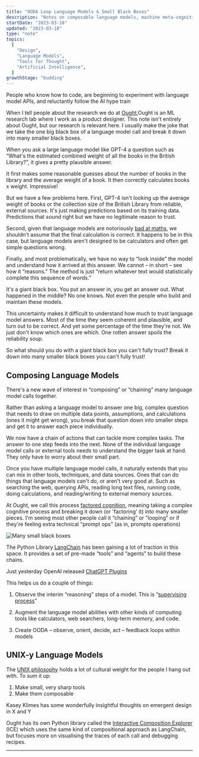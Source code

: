 ```yaml
---
title: "OODA Loop Language Models & Small Black Boxes"
description: "Notes on composable language models, machine meta-cognition, and modular tools"
startDate: "2023-03-18"
updated: "2023-03-18"
type: "note"
topics:
  [
    "Design",
    "Language Models",
    "Tools for Thought",
    "Artificial Intelligence",
  ]
growthStage: "budding"
---
```


<AssumedAudience>
People who know how to code, are beginning to experiment with language model APIs, and reluctantly follow the AI hype train
</AssumedAudience>

<Spacer size="xs" />

When I tell people about the research we do at [Ought](https://ought.org),<Footnote idName={1}>Ought is an ML research lab where I work as a product designer. This note isn't entirely about Ought, but our research is relevant here.</Footnote> I usually make the joke that we take the one big black box of a language model call and break it down into many smaller black boxes.

When you ask a large language model like GPT-4 a question such as “What's the estimated combined weight of all the books in the British Library?”, it gives a pretty plausible answer.

<ImageFrame width="1000px" alt="A screenshot me asking OpenAI's GPT-4 system the estimated weight of all the books in the British library. It responds by estimating the number of books, the average weight of a book, and then correctly calculates the number by the weight to return an answer of 12.5 million kilograms" src="/images/posts/ooda/gpt4-lib.jpg" />

It first makes some reasonable guesses about the number of books in the library and the average weight of a book. It then correctly calculates books x weight. Impressive!

But we have a few problems here. First, GPT-4 isn't looking up the average weight of books or the collection size of the British Library from reliable, external sources. It's just making predictions based on its training data. Predictions that _sound_ right but we have no legitimate reason to trust.

Second, given that language models are notoriously [bad at maths](), we shouldn't assume that the final calculation is correct. It happens to be in this case, but language models aren't designed to be calculators and often get simple questions wrong.

Finally, and most problematically, we have no way to “look inside” the model and understand how it arrived at this answer. We cannot – in short – see how it “reasons.” The method is just “return whatever text would statistically complete this sequence of words.”

It's a giant black box. You put an answer in, you get an answer out. What happened in the middle? No one knows. Not even the people who build and maintain these models.

<BasicImage width="1100px" alt="Illustration of a large black box with the OpenAI logo on it. There's an answer going in and an answer coming out" src="/images/posts/ooda/big-black-box.jpg" />

This uncertainty makes it difficult to understand how much to trust language model answers. Most of the time they seem coherent and plausible, and turn out to be correct. And yet some percentage of the time they're not. We just don't know which ones are which. One rotten answer spoils the reliability soup.

So what should you do with a giant black box you can't fully trust? Break it down into many smaller black boxes you can't fully trust!

## Composing Language Models

There's a new wave of interest in “composing” or “chaining” many language model calls together.

Rather than asking a language model to answer one big, complex question that needs to draw on multiple data points, assumptions, and calculations (ones it might get wrong), you break that question down into smaller steps and get it to answer each piece individually.

We now have a chain of actions that can tackle more complex tasks. The answer to one step feeds into the next. None of the individual language model calls or external tools needs to understand the bigger task at hand. They only have to worry about their small part.

Once you have multiple language model calls, it naturally extends that you can mix in other tools, techniques, and data sources. Ones that can do things that language models can't do, or aren't very good at. Such as searching the web, querying APIs, reading long text files, running code, doing calculations, and reading/writing to external memory sources.

At Ought, we call this process [factored cognition](https://ought.org/research/factored-cognition), meaning taking a complex cognitive process and breaking it down (or 'factoring' it) into many smaller pieces. I'm seeing most other people call it “chaining” or ”looping” or if they're feeling extra technical "prompt ops" (as in, prompts operations)

<img src="" alt="Many small black boxes" />

The Python Library [LangChain]() has been gaining a lot of traction in this space. It provides a set of pre-made “tools” and “agents” to build these chains.

Just yesterday OpenAI released [ChatGPT Plugins](https://openai.com/blog/chatgpt-plugins)

This helps us do a couple of things:

1. Observe the interim “reasoning” steps of a model. This is “[supervising process](https://ought.org/updates/2022-04-06-process)”

2. Augment the language model abilities with other kinds of computing tools like calculators, web searchers, long-term memory, and code.

3. Create OODA – observe, orient, decide, act – feedback loops within models

## UNIX-y Language Models

The [UNIX philosophy]() holds a lot of cultural weight for the people I hang out with. To sum it up:

1. Make small, very sharp tools
2. Make them composable

Kasey Klimes has some wonderfully insightful thoughts on emergent design in X and Y

Ought has its own Python library called the [Interactive Composition Explorer](https://ought.org/updates/2022-10-06-ice-primer) (ICE) which uses the same kind of compositional approach as LangChain, but focuses more on visualising the traces of each call and debugging recipes.

<BasicImage alt="The ICE interface visualising a trace of a language model call" src="/images/ooda/ice-preview.jpg" />

---

<References>
  <ReferencesLink
    title="Factored Cognition"
    href="https://ought.org/research/factored-cognition"
    author="Ought"
  />
  <ReferencesLink
    title="Supervising Process, not Outcomes"
    href="https://ought.org/updates/2022-04-06-process"
    author="Ought"
  />
  <ReferencesLink
    title="A Library and Tutorial for Factored Cognition with Language Models"
    href="https://ought.org/updates/2022-10-06-ice-primer"
    author="Ought"
  />
  <ReferencesLink
    title="The surprising ease and effectiveness of AI in a loop"
    href="https://interconnected.org/home/"
    author="Matt Webb"
  />
</References>